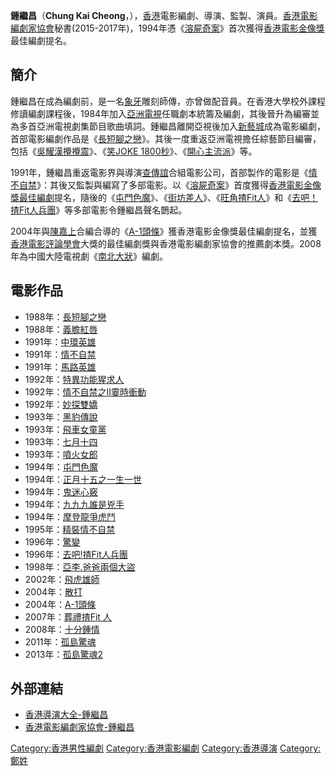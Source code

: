 '''鍾繼昌'''（'''Chung Kai Cheong'''，{{bd|1963年|3月11日}}），[[香港|香港]]電影編劇、導演、監製、演員。[[香港電影編劇家協會|香港電影編劇家協會]]秘書(2015-2017年)，1994年憑《[[溶屍奇案|溶屍奇案]]》首次獲得[[香港電影金像獎|香港電影金像獎]]最佳編劇提名。

== 簡介 ==
鍾繼昌在成為編劇前，是一名[[象牙|象牙]]雕刻師傳，亦曾做配音員。在香港大學校外課程修讀編劇課程後，1984年加入[[亞洲電視|亞洲電視]]任職劇本統籌及編劇，其後晉升為編審並為多首亞洲電視劇集節目歌曲填詞。鍾繼昌離開亞視後加入[[新藝城|新藝城]]成為電影編劇，首部電影編劇作品是《[[長短腳之戀|長短腳之戀]]》。其後一度重返亞洲電視擔任綜藝節目編審，包括《[[吳耀漢攪攪震|吳耀漢攪攪震]]》、《[[笑JOKE_1800秒|笑JOKE 1800秒]]》、《[[開心主流派|開心主流派]]》等。

1991年，鍾繼昌重返電影界與導演[[查傳誼|查傳誼]]合組電影公司，首部製作的電影是《[[情不自禁|情不自禁]]》：其後又監製與編寫了多部電影。以《[[溶屍奇案|溶屍奇案]]》首度獲得[[香港電影金像獎最佳編劇|香港電影金像獎最佳編劇]]提名，隨後的《[[屯門色魔_(電影)|屯門色魔]]》、《[[街坊差人|街坊差人]]》、《[[旺角揸Fit人|旺角揸Fit人]]》和《[[去吧！揸Fit人兵團|去吧！揸Fit人兵團]]》等多部電影令鍾繼昌聲名鵲起。

2004年與[[陳嘉上|陳嘉上]]合編合導的《[[A-1頭條|A-1頭條]]》獲香港電影金像獎最佳編劇提名，並獲[[香港電影評論學會|香港電影評論學會]]大獎的最佳編劇獎與香港電影編劇家協會的推薦劇本獎。2008年為中國大陸電視劇《[[南北大狀|南北大狀]]》編劇。

== 電影作品 ==
*1988年：[[長短腳之戀|長短腳之戀]]
*1988年：[[義膽紅唇|義膽紅唇]]
*1991年：[[中環英雄|中環英雄]]
*1991年：[[情不自禁|情不自禁]]
*1991年：[[馬路英雄|馬路英雄]]
*1992年：[[特異功能猩求人|特異功能猩求人]]
*1992年：[[情不自禁之II霎時衝動|情不自禁之II霎時衝動]]
*1992年：[[妙探雙嬌|妙探雙嬌]]
*1993年：[[黑豹傳說|黑豹傳說]] 
*1993年：[[飛車女童黨|飛車女童黨]] 
*1993年：[[七月十四_(電影)|七月十四]]
*1993年：[[噴火女郎|噴火女郎]] 
*1994年：[[屯門色魔_(電影)|屯門色魔]] 
*1994年：[[正月十五之一生一世|正月十五之一生一世]] 
*1994年：[[鬼迷心竅|鬼迷心竅]] 
*1994年：[[九九九誰是兇手|九九九誰是兇手]] 
*1994年：[[摩登龍爭虎鬥|摩登龍爭虎鬥]]
*1995年：[[精裝情不自禁|精裝情不自禁]]
*1996年：[[驚變|驚變]] 
*1996年：[[去吧!揸Fit人兵團|去吧!揸Fit人兵團]]
*1998年：[[亞李.爸爸兩個大盜|亞李.爸爸兩個大盜]]
*2002年：[[飛虎雄師|飛虎雄師]]
*2004年：[[散打|散打]]
*2004年：[[A-1頭條|A-1頭條]] 
*2007年：[[葬禮揸Fit_人|葬禮揸Fit 人]]
*2008年：[[十分鍾情|十分鍾情]]
*2011年：[[孤岛惊魂_(2011年电影)|孤島驚魂]]
*2013年：[[孤岛惊魂2_(电影)|孤島驚魂2]]

== 外部連結 ==
*[http://hkfilmdirectors.com/zh-hk/director/chung-kai-cheong-rico 香港導演大全-鍾繼昌]
*[https://web.archive.org/web/20160608184544/http://hkswg.com/zh-hant/member/%E9%8D%BE%E7%B9%BC%E6%98%8C 香港電影編劇家協會-鍾繼昌]

[[Category:香港男性編劇|Category:香港男性編劇]]
[[Category:香港電影編劇|Category:香港電影編劇]]
[[Category:香港導演|Category:香港導演]]
[[Category:鄭姓|Category:鄭姓]]